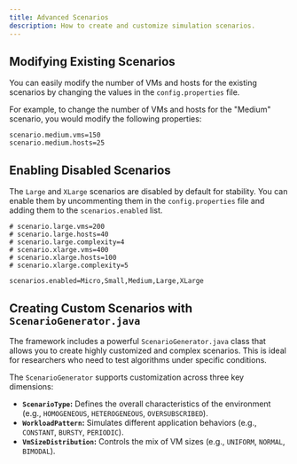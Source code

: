 ```yaml
---
title: Advanced Scenarios
description: How to create and customize simulation scenarios.
---
```


## Modifying Existing Scenarios

You can easily modify the number of VMs and hosts for the existing scenarios by changing the values in the `config.properties` file.

For example, to change the number of VMs and hosts for the "Medium" scenario, you would modify the following properties:

```properties
scenario.medium.vms=150
scenario.medium.hosts=25
```

## Enabling Disabled Scenarios

The `Large` and `XLarge` scenarios are disabled by default for stability. You can enable them by uncommenting them in the `config.properties` file and adding them to the `scenarios.enabled` list.

```properties
# scenario.large.vms=200
# scenario.large.hosts=40
# scenario.large.complexity=4
# scenario.xlarge.vms=400
# scenario.xlarge.hosts=100
# scenario.xlarge.complexity=5

scenarios.enabled=Micro,Small,Medium,Large,XLarge
```

## Creating Custom Scenarios with `ScenarioGenerator.java`

The framework includes a powerful `ScenarioGenerator.java` class that allows you to create highly customized and complex scenarios. This is ideal for researchers who need to test algorithms under specific conditions.

The `ScenarioGenerator` supports customization across three key dimensions:

- **`ScenarioType`:** Defines the overall characteristics of the environment (e.g., `HOMOGENEOUS`, `HETEROGENEOUS`, `OVERSUBSCRIBED`).
- **`WorkloadPattern`:** Simulates different application behaviors (e.g., `CONSTANT`, `BURSTY`, `PERIODIC`).
- **`VmSizeDistribution`:** Controls the mix of VM sizes (e.g., `UNIFORM`, `NORMAL`, `BIMODAL`).
